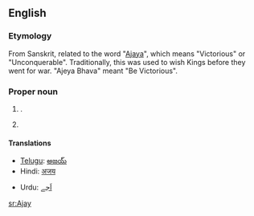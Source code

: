==English==

===Etymology===
From Sanskrit, related to the {{etyl|sa}} word "[[Ajaya]]", which means "Victorious" or "Unconquerable". Traditionally, this was used to wish Kings before they went for war. "Ajeya Bhava" meant "Be Victorious".

===Proper noun===
{{en-proper noun}}

# {{given name|male|from=Sanskrit}}.
# {{surname|from=India}}

====Translations====
{{trans-top|male given name}}
* [[Telugu]]: [[అజయ్]]
* Hindi: [[अजय]]
{{trans-mid}}
* Urdu: [[اَجے]]
{{trans-bottom}}

[[sr:Ajay]]